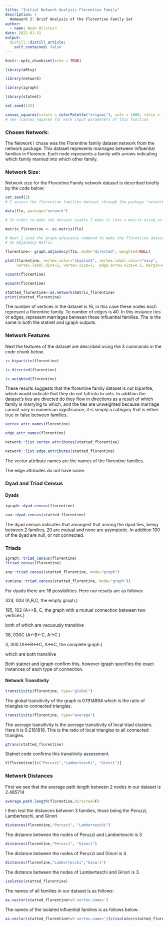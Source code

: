 ```yaml
---
title: "Initial Network Analysis Florentine Family"
description: |
  Homework 2: Brief Analysis of the Florentine Family Set
author:
  - name: Noah Milstein
date: 2022-01-31
output:
  distill::distill_article:
    self_contained: false
---
```



```r
knitr::opts_chunk$set(echo = TRUE)
```

```r

library(aRtsy)

library(network)

library(igraph)

library(statnet)

```

```r

set.seed(125)

canvas_squares(colors = colorPalette("origami"), cuts = 1000, ratio = 1.6, resolution = 200, noise = FALSE)
# see ?canvas_squares for more input parameters of this function
```

### Chosen Network:

The Network I chose was the Florentine family dataset network from the network package. This dataset represents marriages between influential families in Florence. Each node represents a family with arrows indicating which family married into which other family.

### Network Size:

Network size for the Florentine Family network dataset is described briefly by the code below:

```r

set.seed(2)
# I access the florentine families dataset through the package "network"

data(flo, package="network")

# In order to make the dataset usable I make it into a matrix using as.matrix()

matrix_florentine <- as.matrix(flo) 

# Next I used the graph.adjacency command to make the florentine dataset into
# An Adjacency Matrix 

florentine<- graph.adjacency(flo, mode="directed", weighted=NULL)

plot(florentine, vertex.color="skyblue1", vertex.label.color="navy", 
     vertex.label.dist=1, vertex.size=7,  edge.arrow.size=0.5, margin=0000)
```

```r

vcount(florentine)

ecount(florentine)

```

```r

statted_florentine<-as.network(matrix_florentine)
print(statted_florentine)

```

The number of vertices in the dataset is 16, in this case these nodes each represent a florentine family. Te number of edges is 40. In this instance ties or edges, represent marriages between these influential families. The is the same in both the statnet and igraph outputs.

### Network Features

Next the features of the dataset are described using the 3 commands in the code chunk below.

```r

is_bipartite(florentine)

is_directed(florentine)

is_weighted(florentine)

```

These results suggests that the florentine family dataset is not bipartite, which would indicate that they do not fall into to sets. In addition the dataset's ties are directed do they flow in directions as a result of which family is marrying to which, and the ties are unweighted because marriage cannot vary in numerican significance, it is simply a category that is either true or false between families.

```r

vertex_attr_names(florentine)

edge_attr_names(florentine)

```

```r

network::list.vertex.attributes(statted_florentine)

network::list.edge.attributes(statted_florentine)

```

The vector attribute names are the names of the florentine families.

The edge attributes do not have name.

### Dyad and Triad Census

#### Dyads


```r

igraph::dyad.census(florentine)

```

```r
 
sna::dyad.census(statted_florentine)

```

The dyad census indicates that amongest that among the dyad ties, being between 2 families, 20 are mutual and none are asymptotic. In addition 100 of the dyad are null, or not connected.

### Triads 

```r

igraph::triad_census(florentine)
?triad_census(florentine)
```

```r

sna::triad.census(statted_florentine, mode="graph")

```

```r
sum(sna::triad.census(statted_florentine, mode="graph"))

```

For dyads there are 16 possibilities. Here our results are as follows:

324, 003 (A,B,C, the empty graph.) 

195, 102 (A<->B, C, the graph with a mutual connection between two vertices.) 

both of which are vacuously transitive 

38, 030C (A<-B<-C, A->C.) 

3, 300 (A<->B<->C, A<->C, the complete graph.)

which are both transitive

Both statnet and igraph confirm this, however igraph specifies the exact instances of each type of connection.

#### Network Transitivity

```r

transitivity(florentine, type="global")

```

The global transitivity of the graph is 0.1914894 which is the ratio of triangles to connected triangles.

```r

transitivity(florentine, type="average")

```

The average transitivity is the average transitivity of local triad clusters. Here it is 0.2181818. This is the ratio of local triangles to all connected triangles.


```r

gtrans(statted_florentine)

```

Statnet code confirms this transitivity assessment.

```r

V(florentine)[c("Peruzzi","Lamberteschi", "Ginori")]

```

### Network Distances

First we see that the average path length between 2 nodes in our dataset is 2.485714

```r
average.path.length(florentine,directed=F)
```

I then test the distances between 3 families, those being the Peruzzi, Lamberteschi, and Ginori

```r

distances(florentine,"Peruzzi", "Lamberteschi")

```

The distance between the nodes of Peruzzi and Lamberteschi is 3

```r

distances(florentine,"Peruzzi", "Ginori")

```

The distance between the nodes of Peruzzi and Ginori is 4


```r

distances(florentine,"Lamberteschi","Ginori")

```

The distance between the nodes of Lamberteschi and Ginori is 3.

```r

isolates(statted_florentine)

```

The names of all families in our dataset is as follows:

```r

as.vector(statted_florentine%v%'vertex.names')

```

The names of the isolated influential families is as follows below:

```r

as.vector(statted_florentine%v%'vertex.names')[c(isolates(statted_florentine))]

```



